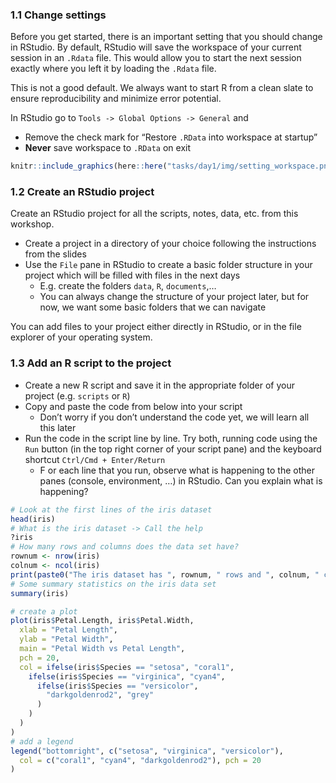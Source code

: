 ### 1.1 Change settings

Before you get started, there is an important setting that you should change in RStudio.
By default, RStudio will save the workspace of your current session in an `.Rdata` file. This would allow you to start the next session exactly where you left it by loading the `.Rdata` file.

This is not a good default. We always want to start R from a clean slate to ensure reproducibility and minimize error potential.

In RStudio go to `Tools -> Global Options -> General` and 

- Remove the check mark for "Restore `.RData` into workspace at startup"
- **Never** save workspace to `.RData` on exit

```r
knitr::include_graphics(here::here("tasks/day1/img/setting_workspace.png"))
```

### 1.2 Create an RStudio project

Create an RStudio project for all the scripts, notes, data, etc. from this workshop.

- Create a project in a directory of your choice following the instructions from the slides
- Use the `File` pane in RStudio to create a basic folder structure in your project which will be filled with files in the next days
  - E.g. create the folders `data`, `R`, `documents`,...
  - You can always change the structure of your project later, but for now, we want some basic folders that we can navigate

You can add files to your project either directly in RStudio, or in the file explorer of your operating system.

### 1.3 Add an R script to the project

- Create a new R script and save it in the appropriate folder of your project (e.g. `scripts` or `R`)
- Copy and paste the code from below into your script
  - Don't worry if you don't understand the code yet, we will learn all this later
- Run the code in the script line by line. Try both, running code using the `Run` button (in the top right corner of your script pane) and the keyboard shortcut `Ctrl/Cmd + Enter/Return`
  - F
  or each line that you run, observe what is happening to the other panes (console, environment, ...) in RStudio. Can you explain what is happening?

```r
# Look at the first lines of the iris dataset
head(iris)
# What is the iris dataset -> Call the help
?iris
# How many rows and columns does the data set have?
rownum <- nrow(iris)
colnum <- ncol(iris)
print(paste0("The iris dataset has ", rownum, " rows and ", colnum, " columns."))
# Some summary statistics on the iris data set
summary(iris)

# create a plot
plot(iris$Petal.Length, iris$Petal.Width,
  xlab = "Petal Length",
  ylab = "Petal Width",
  main = "Petal Width vs Petal Length",
  pch = 20,
  col = ifelse(iris$Species == "setosa", "coral1",
    ifelse(iris$Species == "virginica", "cyan4",
      ifelse(iris$Species == "versicolor",
        "darkgoldenrod2", "grey"
      )
    )
  )
)
# add a legend
legend("bottomright", c("setosa", "virginica", "versicolor"),
  col = c("coral1", "cyan4", "darkgoldenrod2"), pch = 20
)

```
